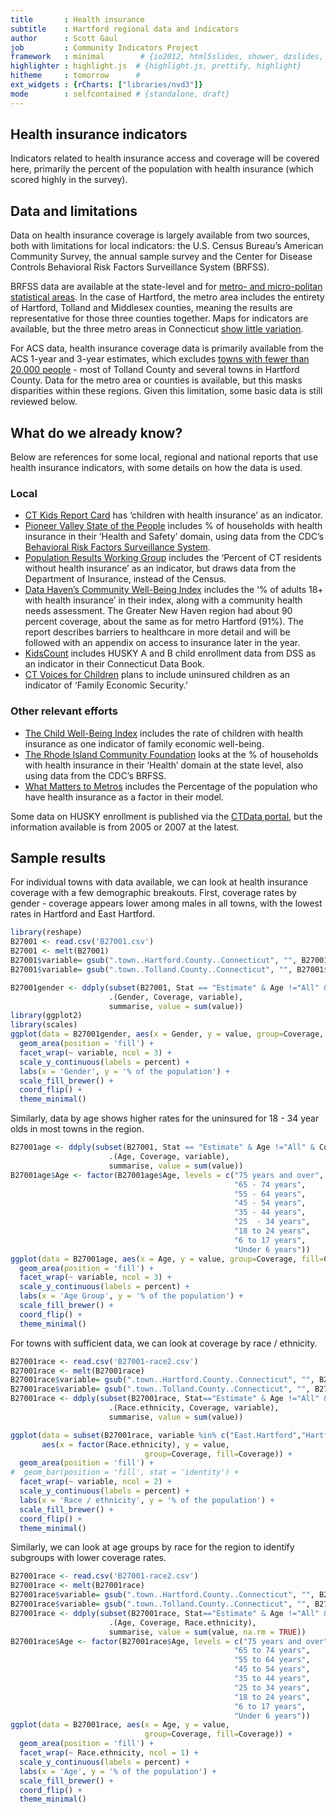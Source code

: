 ```yaml
---
title       : Health insurance
subtitle    : Hartford regional data and indicators
author      : Scott Gaul
job         : Community Indicators Project
framework   : minimal        # {io2012, html5slides, shower, dzslides, ...}
highlighter : highlight.js  # {highlight.js, prettify, highlight}
hitheme     : tomorrow      # 
ext_widgets : {rCharts: ["libraries/nvd3"]} 
mode        : selfcontained # {standalone, draft}
---
```


## Health insurance indicators

Indicators related to health insurance access and coverage will be covered here, primarily the percent of the population with health insurance (which scored highly in the survey).

## Data and limitations

Data on health insurance coverage is largely available from two sources, both with limitations for local indicators: the U.S. Census Bureau's American Community Survey, the annual sample survey and the Center for Disease Controls Behavioral Risk Factors Surveillance System (BRFSS). 

BRFSS data are available at the state-level and for [metro- and micro-politan statistical areas](http://www.cdc.gov/brfss/gis/gis_maps.htm). In the case of Hartford, the metro area includes the entirety of Hartford, Tolland and Middlesex counties, meaning the results are representative for those three counties together. Maps for indicators are available, but the three metro areas in Connecticut [show little variation](http://apps.nccd.cdc.gov/gisbrfss/map.aspx).

For ACS data, health insurance coverage data is primarily available from the ACS 1-year and 3-year estimates, which excludes [towns with fewer than 20,000 people](http://www.census.gov/acs/www/guidance_for_data_users/estimates/) - most of Tolland County and several towns in Hartford County. Data for the metro area or counties is available, but this masks disparities within these regions. Given this limitation, some basic data is still reviewed below.

## What do we already know?

Below are references for some local, regional and national reports that use health insurance indicators, with some details on how the data is used. 

### Local

* [CT Kids Report Card](http://www.cga.ct.gov/kid/rba/results.asp) has 'children with health insurance' as an indicator.
* [Pioneer Valley State of the People](http://pvpc.org/resources/datastats/state-of-people/stateofthepeople2013.pdf) includes % of households with health insurance in their 'Health and Safety' domain, using data from the CDC's [Behavioral Risk Factors Surveillance System ](http://apps.nccd.cdc.gov/brfss/list.asp?cat=HC&yr=0&qkey=8031&state=CT).
* [Population Results Working Group](http://www.ct.gov/opm/cwp/view.asp?a=2998&Q=490946) includes the 'Percent of CT residents without health insurance' as an indicator, but draws data from the Department of Insurance, instead of the Census. 
* [Data Haven's Community Well-Being Index](http://www.ctdatahaven.org/communityindex) includes the '% of adults 18+ with health insurance' in their index, along with a community health needs assessment. The Greater New Haven region had about 90 percent coverage, about the same as for metro Hartford (91%). The report describes barriers to healthcare in more detail and will be followed with an appendix on access to insurance later in the year. 
* [KidsCount](http://www.cahs.org/kidscount.asp) includes HUSKY A and B child enrollment    data from DSS as an indicator in their Connecticut Data Book. 
* [CT Voices for Children](http://www.ctvoices.org/) plans to include uninsured children as an indicator of 'Family Economic Security.' 

### Other relevant efforts

* [The Child Well-Being Index](http://fcd-us.org/our-work/child-well-being-index-cwi) includes the rate of children with health insurance as one indicator of family economic well-being. 
* [The Rhode Island Community Foundation](http://www.rifoundation.org/CommunityLeadership/CommunityDashboard/tabid/1157/Default.aspx) looks at the % of households with health insurance in their 'Health' domain at the state level, also using data from the CDC's BRFSS. 
* [What Matters to Metros](http://www.futurefundneo.org/whatmatters) includes the Percentage of the population who have health insurance as a factor in their model.

Some data on HUSKY enrollment is published via the [CTData portal](http://ctdata.org/catalog#), but the information available is from 2005 or 2007 at the latest. 

## Sample results

For individual towns with data available, we can look at health insurance coverage with a few demographic breakouts. First, coverage rates by gender - coverage appears lower among males in all towns, with the lowest rates in Hartford and East Hartford. 

```r
library(reshape)
B27001 <- read.csv('B27001.csv')
B27001 <- melt(B27001)
B27001$variable= gsub(".town..Hartford.County..Connecticut", "", B27001$variable)
B27001$variable= gsub(".town..Tolland.County..Connecticut", "", B27001$variable)

B27001gender <- ddply(subset(B27001, Stat == "Estimate" & Age !="All" & Coverage !="All"), 
                      .(Gender, Coverage, variable),
                      summarise, value = sum(value))
library(ggplot2)
library(scales)
ggplot(data = B27001gender, aes(x = Gender, y = value, group=Coverage, fill=Coverage)) + 
  geom_area(position = 'fill') + 
  facet_wrap(~ variable, ncol = 3) + 
  scale_y_continuous(labels = percent) +
  labs(x = 'Gender', y = '% of the population') +
  scale_fill_brewer() +
  coord_flip() + 
  theme_minimal()
```

Similarly, data by age shows higher rates for the uninsured for 18 - 34 year olds in most towns in the region. 

```r
B27001age <- ddply(subset(B27001, Stat == "Estimate" & Age !="All" & Coverage !="All"), 
                      .(Age, Coverage, variable),
                      summarise, value = sum(value))
B27001age$Age <- factor(B27001age$Age, levels = c("75 years and over",
                                                  "65 - 74 years",
                                                  "55 - 64 years",
                                                  "45 - 54 years",
                                                  "35 - 44 years",
                                                  "25  - 34 years",
                                                  "18 to 24 years",
                                                  "6 to 17 years",
                                                  "Under 6 years"))
ggplot(data = B27001age, aes(x = Age, y = value, group=Coverage, fill=Coverage)) + 
  geom_area(position = 'fill') + 
  facet_wrap(~ variable, ncol = 3) + 
  scale_y_continuous(labels = percent) +
  labs(x = 'Age Group', y = '% of the population') +
  scale_fill_brewer() +
  coord_flip() + 
  theme_minimal()
```

For towns with sufficient data, we can look at coverage by race / ethnicity. 

```r
B27001race <- read.csv('B27001-race2.csv')
B27001race <- melt(B27001race)
B27001race$variable= gsub(".town..Hartford.County..Connecticut", "", B27001race$variable)
B27001race$variable= gsub(".town..Tolland.County..Connecticut", "", B27001race$variable)
B27001race <- ddply(subset(B27001race, Stat=="Estimate" & Age !="All" & Coverage !="All"), 
                      .(Race.ethnicity, Coverage, variable),
                      summarise, value = sum(value))

ggplot(data = subset(B27001race, variable %in% c("East.Hartford","Hartford","Manchester","West.Hartford")), 
       aes(x = factor(Race.ethnicity), y = value, 
                              group=Coverage, fill=Coverage)) + 
  geom_area(position = 'fill') + 
#  geom_bar(position = 'fill', stat = 'identity') + 
  facet_wrap(~ variable, ncol = 2) + 
  scale_y_continuous(labels = percent) +
  labs(x = 'Race / ethnicity', y = '% of the population') +
  scale_fill_brewer() +
  coord_flip() + 
  theme_minimal()
```

Similarly, we can look at age groups by race for the region to identify subgroups with lower coverage rates. 


```r
B27001race <- read.csv('B27001-race2.csv')
B27001race <- melt(B27001race)
B27001race$variable= gsub(".town..Hartford.County..Connecticut", "", B27001race$variable)
B27001race$variable= gsub(".town..Tolland.County..Connecticut", "", B27001race$variable)
B27001race <- ddply(subset(B27001race, Stat=="Estimate" & Age !="All" & Coverage !="All"), 
                      .(Age, Coverage, Race.ethnicity),
                      summarise, value = sum(value, na.rm = TRUE))
B27001race$Age <- factor(B27001race$Age, levels = c("75 years and over",
                                                  "65 to 74 years",
                                                  "55 to 64 years",
                                                  "45 to 54 years",
                                                  "35 to 44 years",
                                                  "25 to 34 years",
                                                  "18 to 24 years",
                                                  "6 to 17 years",
                                                  "Under 6 years"))
ggplot(data = B27001race, aes(x = Age, y = value, 
                              group=Coverage, fill=Coverage)) + 
  geom_area(position = 'fill') + 
  facet_wrap(~ Race.ethnicity, ncol = 1) + 
  scale_y_continuous(labels = percent) +
  labs(x = 'Age', y = '% of the population') +
  scale_fill_brewer() +
  coord_flip() + 
  theme_minimal()
```

